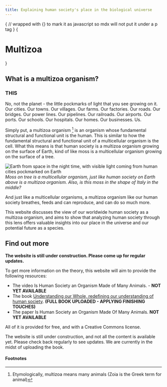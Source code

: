 ```yaml
---
title: Explaining human society's place in the biological universe
---
```




{
// wrapped with {} to mark it as javascript so mdx will not put it under a p tag
}
{<h1 className="text-center font-extrabold md:text-5xl mt-8">Multizoa</h1>}

## What is a multizoa organism?

<h3 style={{textAlign: "center", marginBottom: "20px"}}>THIS</h3>

[//]: # (<video width="100%" height="100%" autoPlay muted loop>)

[//]: # (  <source src="videos/landing-page/earth.mp4" type="video/mp4" />)

[//]: # (  Your browser does not support the video tag.)

[//]: # (</video>)

<EarthImage>
    <div></div>
</EarthImage>


No, not the planet - the little pockmarks of light that you see growing on it. Our cities. Our towns. Our villages. Our farms. Our factories. Our roads. Our bridges. Our power lines. Our pipelines. Our railroads. Our airports. Our ports. Our schools. Our hospitals. Our homes. Our businesses. Us.

Simply put, a multizoa organism [^1] is an organism whose fundamental structural and functional unit is the human. This is similar to how the fundamental structural and functional unit of a multicellular organism is the cell. What this means is that human society is a multizoa organism growing on the surface of Earth, kind of like moss is a multicellular organism growing on the surface of a tree.

![Earth from space in the night time, with visible light coming from human cities pockmarked on Earth](../public/images/landing-page/tree-with-moss.jpg)
<span style={imgDescStyle}><em>Moss on tree is a multicellular organism, just like human society on Earth above is a multizoa organism. Also, is this moss in the shape of Italy in the middle?</em></span>



And just like a multicellular organisms, a multizoa organism like our human society breathes, feeds and can reproduce, and can do so much more.

This website discusses the view of our worldwide human society as a multizoa organism, and aims to show that analyzing human society through this lens offers valuable insights into our place in the universe and our potential future as a species.

## Find out more

**The website is still under construction. Please come up for regular updates.**

To get more information on the theory, this website will aim to provide the following resources:

* The video Is Human Society an Organism Made of Many Animals. - **NOT YET AVAILABLE**
* The book [Understanding our Whole, redefining our understanding of human society](/understanding-our-whole/front-cover). **(FULL BOOK UPLOADED - APPLYING FINISHING TOUCHES)**
* The paper Is Human Society an Organism Made Of Many Animals. **NOT YET AVAILABLE**

All of it is provided for free, and with a Creative Commons license.

The website is still under construction, and not all the content is available yet. Please check back regularly to see updates. We are currently in the midst of uploading the book.

[//]: # (## Community)

[//]: # ()
[//]: # (The website also provides the ability to comment on each page, where applicable. Feel free to write your opinion, but please be respectful when doing so.)

#### Footnotes

[^1]: Etymologically, multizoa means many animals (Zoia is the Greek term for animal)

